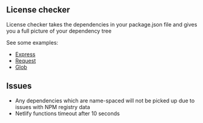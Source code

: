 
## License checker

License checker takes the dependencies in your package.json file and gives you a full picture of your dependency tree

See some examples:

- [Express](/?url=https://raw.githubusercontent.com/expressjs/express/master/package.json)
- [Request](/?url=https://raw.githubusercontent.com/request/request/master/package.json)
- [Glob](/?url=https://raw.githubusercontent.com/isaacs/node-glob/master/package.json)

## Issues

- Any dependencies which are name-spaced will not be picked up due to issues with NPM registry data
- Netlify functions timeout after 10 seconds
